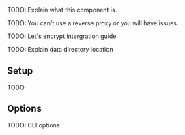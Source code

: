 TODO: Explain what this component is.

TODO: You can't use a reverse proxy or you will have issues.

TODO: Let's encrypt intergration guide

TODO: Explain data directory location

## Setup

TODO

## Options

TODO: CLI options